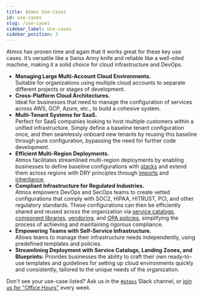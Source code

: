 ```yaml
---
title: Atmos Use-Cases
id: use-cases
slug: /use-cases
sidebar_label: Use-cases
sidebar_position: 3
---
```


<Intro>
Atmos has proven time and again that it works great for these key use cases. It’s versatile like a Swiss Army knife and reliable like a well-oiled machine, making it a solid choice for cloud infrastructure and DevOps.
</Intro>

- **Managing Large Multi-Account Cloud Environments.** <br/> Suitable for organizations using multiple cloud accounts to separate different projects or stages of development.
- **Cross-Platform Cloud Architectures.** <br/> Ideal for businesses that need to manage the configuration of services across AWS, GCP, Azure, etc., to build a cohesive system.
- **Multi-Tenant Systems for SaaS.** <br/> Perfect for SaaS companies looking to host multiple customers within a unified infrastructure. Simply define a baseline tenant configuration once, and then seamlessly onboard new tenants by reusing this baseline through pure configuration, bypassing the need for further code development.
- **Efficient Multi-Region Deployments.** <br/> Atmos facilitates streamlined multi-region deployments by enabling businesses to define baseline configurations with [stacks](/learn/stacks/) and extend them across regions with DRY principles through [imports](/stacks/imports) and [inheritance](/stacks/inheritance).
- **Compliant Infrastructure for Regulated Industries.** <br/> Atmos empowers DevOps and SecOps teams to create vetted configurations that comply with SOC2, HIPAA, HITRUST, PCI, and other regulatory standards. These configurations can then be efficiently shared and reused across the organization via [service catalogs](/stacks/catalogs), [component libraries](/components/library), [vendoring](/vendoring/vendor), and [OPA policies](/validation/opa), simplifying the process of achieving and maintaining rigorous compliance.
- **Empowering Teams with Self-Service Infrastructure.** <br/> Allows teams to manage their infrastructure needs independently, using
  predefined templates and policies.
- **Streamlining Deployment with Service Catalogs, Landing Zones, and Blueprints:** Provides businesses the ability to craft their own ready-to-use templates and guidelines for setting up cloud environments quickly and consistently, tailored to the unique needs of the organization.

Don't see your use-case listed? Ask us in the [`#atmos`](/community/slack) Slack channel, or [join us for "Office Hours"](/community/office-hours) every week.
